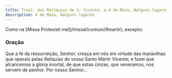 ```yaml
---
title: Trasl. das Relíquias de S. Vicente, a 4 de Maio, Nalguns lugares
description: 4 de Maio, Nalguns lugares
---
```


<aside>Como na [Missa Protexísti me](/missal/comum/9martir), excepto:</aside>

### Oração

Que a fé da ressurreição, Senhor, cresça em nós em virtude das maravilhas que operais pelas Relíquias do vosso Santo Mártir Vicente; e fazei que alcancemos a glória imortal, de que estas cinzas, que veneramos, nos servem de penhor. Por nosso Senhor...
